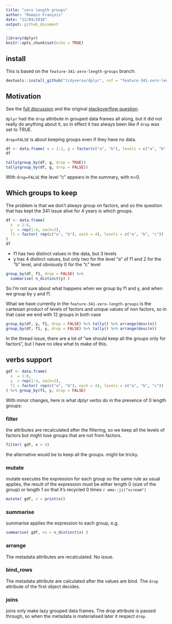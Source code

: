 ```yaml
---
title: "zero length groups"
author: "Romain François"
date: "12/04/2018"
output: github_document
---
```


```r
library(dplyr)
knitr::opts_chunk$set(echo = TRUE)
```

## install 

This is based on the `feature-341-zero-length-groups` branch: 

```r
devtools::install_github("tidyverse/dplyr", ref = "feature-341-zero-length-groups")
```

## Motivation

See the [full discussion](https://github.com/tidyverse/dplyr/issues/341) and the 
original [stackoverflow question](http://stackoverflow.com/questions/22523131). 

`dplyr` had the `drop` attribute in grouped data frames all along, but it did not really 
do anything about it, so in effect it has always been like if `drop` was set to TRUE. 

`drop=FALSE` is about keeping groups even if they have no data. 

```r
df <- data.frame( x = 1:2, g = factor(c("a", "b"), levels = c("a", "b", "c")))
df

tally(group_by(df, g, drop = TRUE))
tally(group_by(df, g, drop = FALSE))
```

With `drop=FALSE` the level "c" appears in the summary, with n=0. 

## Which groups to keep

The problem is that we don't always group on factors, and so the question that has kept the 
341 issue alive for 4 years is which groups. 

```r
df <- data.frame( 
  x  = 1:8,
  y  = rep(1:4, each=2),
  f1 = factor( rep(c("a", "b"), each = 4), levels = c("a", "b", "c")) 
)
df
```

- f1 has two distinct values in the data, but 3 levels
- y has 4 distinct values, but only two for the level "a" of f1 and 2 for the "b" level, and obviously 0 for the "c" level

```r
group_by(df, f1, drop = FALSE) %>% 
  summarise( n_distinct(y) )
```

So I'm not sure about what happens when we group by f1 and y, and when we group by y and f1. 

What we have currently in the `feature-341-zero-length-groups` is the cartesian product of 
levels of factors and unique values of non factors, so in that case we end with 12 groups
in both case

```r
group_by(df, y, f1, drop = FALSE) %>% tally() %>% arrange(desc(n))
group_by(df, f1, y, drop = FALSE) %>% tally() %>% arrange(desc(n))
```

In the thread issue, there are a lot of "we should keep all the groups only for factors", 
but I have no idea what to make of this. 

## verbs support

```r
gdf <- data.frame( 
  x  = 1:8,
  y  = rep(1:4, each=2),
  f1 = factor( rep(c("a", "b"), each = 4), levels = c("a", "b", "c")) 
) %>% group_by(f1, y, drop = FALSE)
```

With minor changes, here is what dplyr verbs do in the presence of 0 length groups:

### filter 

the attributes are recalculated after the filtering, so we keep all the levels of factors but might lose 
groups that are not from factors. 

```r
filter( gdf, x > 4)
```

the alternative would be to keep all the groups. might be tricky. 

### mutate

mutate executes the expression for each group so the same rule as usual applies, the result of the 
expression must be either length 0 (size of the group) or length 1 so that it's recycled 0 times `r emo::ji("scream")`

```r
mutate( gdf, x = print(x))
```

### summarise

summarise applies the expression to each group, e.g. 

```r
summarise( gdf, nx = n_distinct(x) )
```

### arrange

The metadata attributes are recalculated. No issue. 

### bind_rows

The metadata attribute are calculated after the values are bind. The `drop` 
attribute of the first object decides. 

### joins

joins only make lazy grouped data frames. The drop attribute is passed through, 
so when the metadata is materialised later it respect `drop`. 
